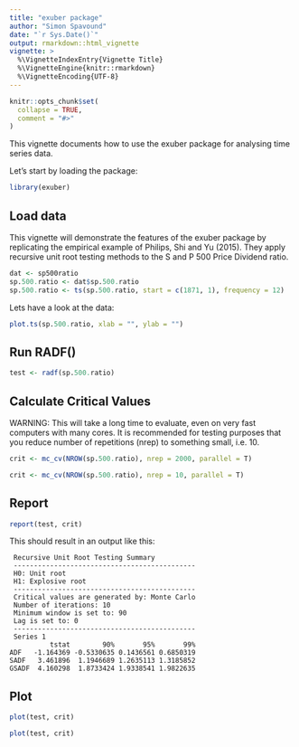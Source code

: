 ```yaml
---
title: "exuber package"
author: "Simon Spavound"
date: "`r Sys.Date()`"
output: rmarkdown::html_vignette
vignette: >
  %\VignetteIndexEntry{Vignette Title}
  %\VignetteEngine{knitr::rmarkdown}
  %\VignetteEncoding{UTF-8}
---
```


```r
knitr::opts_chunk$set(
  collapse = TRUE,
  comment = "#>"
)
```

This vignette documents how to use the exuber package for analysing time series data.

Let's start by loading the package:

```r
library(exuber)
```

## Load data

This vignette will demonstrate the features of the exuber package by replicating the empirical example of Philips, Shi and Yu (2015). They apply recursive unit root testing methods to the S and P 500 Price Dividend ratio.

<!-- this will need a lot of modification once I have worked out how to correctly attach the data file --> 

```r
dat <- sp500ratio
sp.500.ratio <- dat$sp.500.ratio
sp.500.ratio <- ts(sp.500.ratio, start = c(1871, 1), frequency = 12)
```

Lets have a look at the data:

<!-- need to read up how to correctly format these graphs -->

```r
plot.ts(sp.500.ratio, xlab = "", ylab = "")
```

## Run RADF()

```r
test <- radf(sp.500.ratio)
```

## Calculate Critical Values

WARNING: This will take a long time to evaluate, even on very fast computers with many cores. It is recommended for testing purposes that you reduce number of repetitions (nrep) to something small, i.e. 10.

```r
crit <- mc_cv(NROW(sp.500.ratio), nrep = 2000, parallel = T)
```

```r
crit <- mc_cv(NROW(sp.500.ratio), nrep = 10, parallel = T)
```

## Report

```r
report(test, crit)
```

This should result in an output like this:

```
 Recursive Unit Root Testing Summary 
 --------------------------------------------- 
 H0: Unit root  
 H1: Explosive root 
 ---------------------------------------------
 Critical values are generated by: Monte Carlo 
 Number of iterations: 10 
 Minimum window is set to: 90 
 Lag is set to: 0 
 ---------------------------------------------
 Series 1 
          tstat        90%       95%       99%
ADF   -1.164369 -0.5330635 0.1436561 0.6850319
SADF   3.461896  1.1946689 1.2635113 1.3185852
GSADF  4.160298  1.8733424 1.9338541 1.9822635
```

## Plot

<!-- see issue tracker cannot modify x labels -->

```r
plot(test, crit)
```

```r
plot(test, crit)
```
